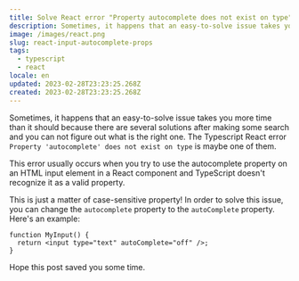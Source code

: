 ```yaml
---
title: Solve React error "Property autocomplete does not exist on type"
description: Sometimes, it happens that an easy-to-solve issue takes you more time than it should. The Typescript React error "Property autocomplete does not exist on type" is maybe one of them.
image: /images/react.png
slug: react-input-autocomplete-props
tags:
  - typescript
  - react
locale: en
updated: 2023-02-28T23:23:25.268Z
created: 2023-02-28T23:23:25.268Z
---
```


Sometimes, it happens that an easy-to-solve issue takes you more time than it should because there are several solutions after making some search and you can not figure out what is the right one. The Typescript React error `Property 'autocomplete' does not exist on type` is maybe one of them.

This error usually occurs when you try to use the autocomplete property on an HTML input element in a React component and TypeScript doesn't recognize it as a valid property.

This is just a matter of case-sensitive property! In order to solve this issue, you can change the `autocomplete` property to the `autoComplete` property. Here's an example:

```tsx
function MyInput() {
  return <input type="text" autoComplete="off" />;
}
```

Hope this post saved you some time.
